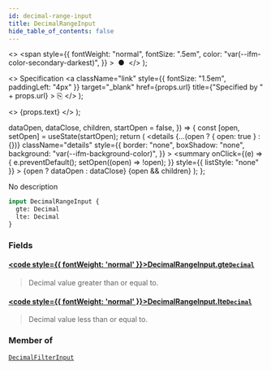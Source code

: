 ```yaml
---
id: decimal-range-input
title: DecimalRangeInput
hide_table_of_contents: false
---
```


  <>
    <span
      style={{
        fontWeight: "normal",
        fontSize: ".5em",
        color: "var(--ifm-color-secondary-darkest)",
      }}
    >
      &nbsp;●&nbsp;
    </span>
  </>
);

  <>
    Specification
    <a
      className="link"
      style={{ fontSize: "1.5em", paddingLeft: "4px" }}
      target="\_blank"
      href={props.url}
      title={"Specified by " + props.url}
    >
      ⎘
    </a>
  </>
);

  <>
    <span className={props.class}>{props.text}</span>
  </>
);


  dataOpen,
  dataClose,
  children,
  startOpen = false,
}) => {
  const [open, setOpen] = useState(startOpen);
  return (
    <details
      {...(open ? { open: true } : {})}
      className="details"
      style={{
        border: "none",
        boxShadow: "none",
        background: "var(--ifm-background-color)",
      }}
    >
      <summary
        onClick={(e) => {
          e.preventDefault();
          setOpen((open) => !open);
        }}
        style={{ listStyle: "none" }}
      >
        {open ? dataOpen : dataClose}
      </summary>
      {open && children}
    </details>
  );
};

No description

```graphql
input DecimalRangeInput {
  gte: Decimal
  lte: Decimal
}
```

### Fields

#### [<code style={{ fontWeight: 'normal' }}>DecimalRangeInput.<b>gte</b></code>](#)<Bullet />[`Decimal`](../../../api-reference/miscellaneous/scalars/decimal) <Badge class="badge badge--secondary" text="scalar"/>

> Decimal value greater than or equal to.

#### [<code style={{ fontWeight: 'normal' }}>DecimalRangeInput.<b>lte</b></code>](#)<Bullet />[`Decimal`](../../../api-reference/miscellaneous/scalars/decimal) <Badge class="badge badge--secondary" text="scalar"/>

> Decimal value less than or equal to.

### Member of

[`DecimalFilterInput`](../../../api-reference/miscellaneous/inputs/decimal-filter-input) <Badge class="badge badge--secondary" text="input"/>
